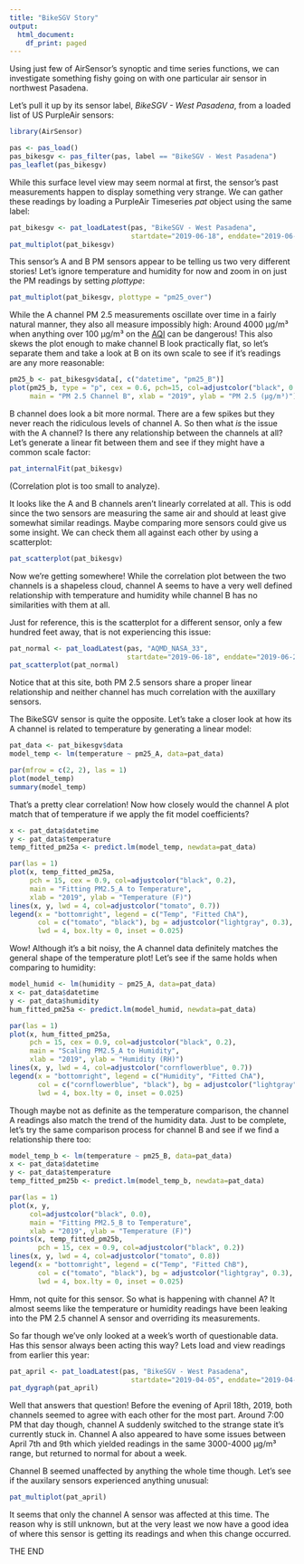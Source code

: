```yaml
---
title: "BikeSGV Story"
output:
  html_document:
    df_print: paged
---
```


Using just few of AirSensor's synoptic and time series functions, we can 
investigate something fishy going on with one particular air sensor in 
northwest Pasadena.

Let's pull it up by its sensor label, *BikeSGV - West Pasadena*, from a loaded 
list of US PurpleAir sensors:

```r
library(AirSensor)

pas <- pas_load()
pas_bikesgv <- pas_filter(pas, label == "BikeSGV - West Pasadena")
pas_leaflet(pas_bikesgv)
```

While this surface level view may seem normal at first, the sensor's past
measurements happen to display something very strange. We can gather these 
readings by loading a PurpleAir Timeseries *pat* object using the same label:

```r
pat_bikesgv <- pat_loadLatest(pas, "BikeSGV - West Pasadena", 
                              startdate="2019-06-18", enddate="2019-06-25")
pat_multiplot(pat_bikesgv)
```

This sensor's A and B PM sensors appear to be telling us two very different 
stories! Let's ignore temperature and humidity for now and zoom in on just the 
PM readings by setting *plottype*:

```r
pat_multiplot(pat_bikesgv, plottype = "pm25_over")
```

While the A channel PM 2.5 measurements oscillate over time in a fairly natural 
manner, they also all measure impossibly high: Around 4000 μg/m³ when 
anything over 100 μg/m³ on the 
[AQI](https://www.airnow.gov/index.cfm?action=aqibasics.aqi) can be dangerous!
This also skews the plot enough to make channel B look practically flat, so 
let's separate them and take a look at B on its own scale to see if it's 
readings are any more reasonable:

```r
pm25_b <- pat_bikesgv$data[, c("datetime", "pm25_B")]
plot(pm25_b, type = "p", cex = 0.6, pch=15, col=adjustcolor("black", 0.2),
     main = "PM 2.5 Channel B", xlab = "2019", ylab = "PM 2.5 (μg/m³)")
```

B channel does look a bit more normal. There are a few spikes but they never 
reach the ridiculous levels of channel A. So then what *is* the issue with the A 
channel? Is there any relationship between the channels at all? Let's generate a
linear fit between them and see if they might have a common scale factor:

```r
pat_internalFit(pat_bikesgv)
```

(Correlation plot is too small to analyze).

It looks like the A and B channels aren't linearly correlated at all. This is 
odd since the two sensors are measuring the same air and should at least give
somewhat similar readings. Maybe comparing more sensors could give us some 
insight. We can check them all against each other by using a scatterplot:

```r
pat_scatterplot(pat_bikesgv)
```

Now we're getting somewhere! While the correlation plot between the two channels
is a shapeless cloud, channel A seems to have a very well defined relationship 
with temperature and humidity while channel B has no similarities with them at 
all.

Just for reference, this is the scatterplot for a different sensor, only a few
hundred feet away, that is not experiencing this issue:

```r
pat_normal <- pat_loadLatest(pas, "AQMD_NASA_33", 
                             startdate="2019-06-18", enddate="2019-06-25")
pat_scatterplot(pat_normal)
```

Notice that at this site, both PM 2.5 sensors share a proper linear relationship
and neither channel has much correlation with the auxillary sensors.

The BikeSGV sensor is quite the opposite. Let's take a closer look at how its 
A channel is related to temperature by generating a linear model: 

```r
pat_data <- pat_bikesgv$data
model_temp <- lm(temperature ~ pm25_A, data=pat_data)

par(mfrow = c(2, 2), las = 1)
plot(model_temp)
summary(model_temp)
```

That's a pretty clear correlation! Now how closely would the channel A plot 
match that of temperature if we apply the fit model coefficients?

```r
x <- pat_data$datetime
y <- pat_data$temperature
temp_fitted_pm25a <- predict.lm(model_temp, newdata=pat_data)

par(las = 1)
plot(x, temp_fitted_pm25a, 
     pch = 15, cex = 0.9, col=adjustcolor("black", 0.2),
     main = "Fitting PM2.5_A to Temperature",
     xlab = "2019", ylab = "Temperature (F)")
lines(x, y, lwd = 4, col=adjustcolor("tomato", 0.7))
legend(x = "bottomright", legend = c("Temp", "Fitted ChA"), 
       col = c("tomato", "black"), bg = adjustcolor("lightgray", 0.3), 
       lwd = 4, box.lty = 0, inset = 0.025)
```

Wow! Although it's a bit noisy, the A channel data definitely matches the 
general shape of the temperature plot! Let's see if the same holds when 
comparing to humidity:

```r
model_humid <- lm(humidity ~ pm25_A, data=pat_data)
x <- pat_data$datetime
y <- pat_data$humidity
hum_fitted_pm25a <- predict.lm(model_humid, newdata=pat_data)

par(las = 1)
plot(x, hum_fitted_pm25a, 
     pch = 15, cex = 0.9, col=adjustcolor("black", 0.2),
     main = "Scaling PM2.5_A to Humidity",
     xlab = "2019", ylab = "Humidity (RH)")
lines(x, y, lwd = 4, col=adjustcolor("cornflowerblue", 0.7))
legend(x = "bottomright", legend = c("Humidity", "Fitted ChA"), 
       col = c("cornflowerblue", "black"), bg = adjustcolor("lightgray", 0.3), 
       lwd = 4, box.lty = 0, inset = 0.025)
```

Though maybe not as definite as the temperature comparison, the channel A 
readings also match the trend of the humidity data. Just to be complete, let's
try the same comparison process for channel B and see if we find a relationship
there too:

```r
model_temp_b <- lm(temperature ~ pm25_B, data=pat_data)
x <- pat_data$datetime
y <- pat_data$temperature
temp_fitted_pm25b <- predict.lm(model_temp_b, newdata=pat_data)

par(las = 1)
plot(x, y, 
     col=adjustcolor("black", 0.0),
     main = "Fitting PM2.5_B to Temperature",
     xlab = "2019", ylab = "Temperature (F)")
points(x, temp_fitted_pm25b, 
       pch = 15, cex = 0.9, col=adjustcolor("black", 0.2))
lines(x, y, lwd = 4, col=adjustcolor("tomato", 0.8))
legend(x = "bottomright", legend = c("Temp", "Fitted ChB"), 
       col = c("tomato", "black"), bg = adjustcolor("lightgray", 0.3), 
       lwd = 4, box.lty = 0, inset = 0.025)
```

Hmm, not quite for this sensor.
So what is happening with channel A? It almost seems like the
temperature or humidity readings have been leaking into the PM 2.5 channel A 
sensor and overriding its measurements.

So far though we've only looked at a week's worth of questionable data. Has this
sensor always been acting this way? Lets load and view readings from earlier 
this year:

```r
pat_april <- pat_loadLatest(pas, "BikeSGV - West Pasadena", 
                              startdate="2019-04-05", enddate="2019-04-22")
pat_dygraph(pat_april)
```

Well that answers that question! Before the evening of April 18th, 2019, both 
channels seemed to agree with each other for the most part. Around 7:00 PM that 
day though, channel A suddenly switched to the strange state it's currently 
stuck in. Channel A also appeared to have some issues between April 7th and 9th 
which yielded readings in the same 3000-4000 μg/m³ range, but returned to normal
for about a week.

Channel B seemed unaffected by anything the whole time though. Let's see if 
the auxilary sensors experienced anything unusual:

```r
pat_multiplot(pat_april)
```

It seems that only the channel A sensor was affected at this time. The reason
why is still unknown, but at the very least we now have a good idea of where 
this sensor is getting its readings and when this change occurred.

THE END
